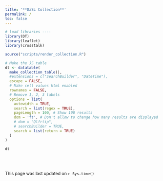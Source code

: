 ```yaml
---
title: '**DaSL Collection**'
permalink: /
toc: false
---
```


<!-- ```{r, echo = FALSE, message = FALSE, warning = FALSE} -->
<!-- source("scripts/render_collection.R") -->

<!-- knitr::kable(make_collection_table(), format = "html") -->
<!-- ``` -->

```r
# load libraries ----
library(DT)
library(leaflet)
library(crosstalk)

source("scripts/render_collection.R")

# Make the JS table
dt <- datatable(
  make_collection_table(),
  #extensions = c("SearchBuilder", "DateTime"),
  escape = FALSE,
  # Make cell values html enabled
  rownames = FALSE,
  # Remove 1, 2, 3 labels
  options = list(
    autowidth = TRUE,
    search = list(regex = TRUE),
    pageLength = 100, # Show 100 results
    dom = 'ft', # Don't allow to change how many results are displayed
    # dom = "Qlfrtip",
    # searchBuilder = TRUE,
    search = list(return = TRUE)
  )
)

dt
```

<br><br><br>
This page was last updated on `r Sys.time()`
